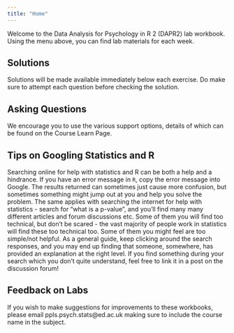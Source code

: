 ---
title: "Home"
---

Welcome to the Data Analysis for Psychology in R 2 (DAPR2) lab workbook. Using the menu above, you can find lab materials for each week. 

## Solutions
Solutions will be made available immediately below each exercise. Do make sure to attempt each question before checking the solution.

## Asking Questions
We encourage you to use the various support options, details of which can be found on the Course Learn Page.

## Tips on Googling Statistics and R
Searching online for help with statistics and R can be both a help and a hindrance.
If you have an error message in `R`, copy the error message into Google. The results returned can sometimes just cause more confusion, but sometimes something might jump out at you and help you solve the problem. The same applies with searching the internet for help with statistics - search for “what is a p-value”, and you’ll find many many different articles and forum discussions etc. Some of them you will find too technical, but don’t be scared - the vast majority of people work in statistics will find these too technical too. Some of them you might feel are too simple/not helpful. As a general guide, keep clicking around the search responses, and you may end up finding that someone, somewhere, has provided an explanation at the right level. If you find something during your search which you don’t quite understand, feel free to link it in a post on the discussion forum!

## Feedback on Labs
If you wish to make suggestions for improvements to these workbooks, please email ppls.psych.stats@ed.ac.uk making sure to include the course name in the subject.